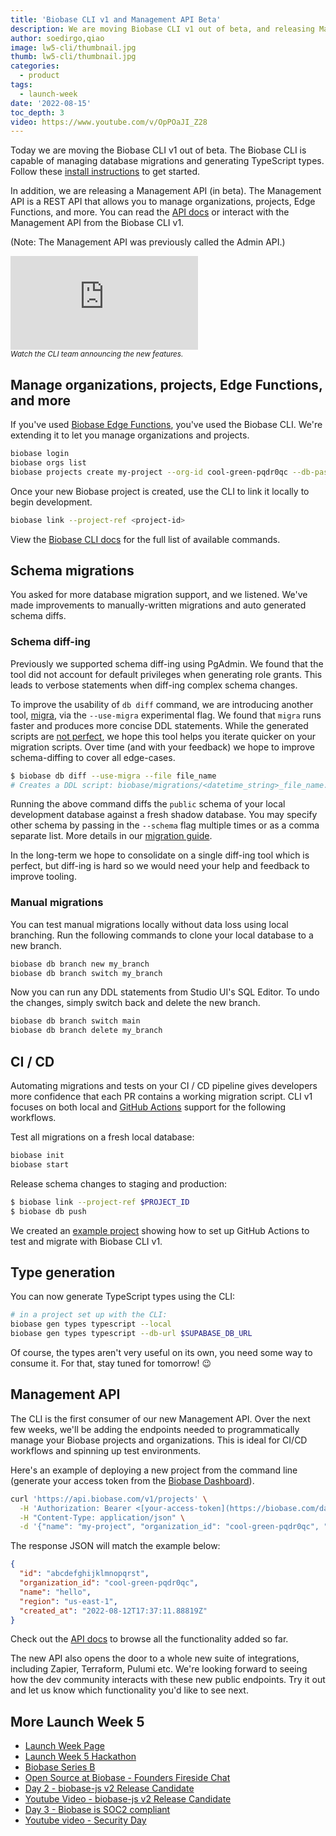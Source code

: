 ```yaml
---
title: 'Biobase CLI v1 and Management API Beta'
description: We are moving Biobase CLI v1 out of beta, and releasing Management API beta.
author: soedirgo,qiao
image: lw5-cli/thumbnail.jpg
thumb: lw5-cli/thumbnail.jpg
categories:
  - product
tags:
  - launch-week
date: '2022-08-15'
toc_depth: 3
video: https://www.youtube.com/v/OpPOaJI_Z28
---
```


Today we are moving the Biobase CLI v1 out of beta. The Biobase CLI is capable of managing database migrations and generating TypeScript types. Follow these [install instructions](https://biobase.com/docs/guides/cli) to get started.

In addition, we are releasing a Management API (in beta). The Management API is a REST API that allows you to manage organizations, projects, Edge Functions, and more. You can read the [API docs](https://biobase.com/docs/reference/api) or interact with the Management API from the Biobase CLI v1.

(Note: The Management API was previously called the Admin API.)

<div className="video-container">
  <iframe
    className="w-full"
    src="https://www.youtube-nocookie.com/embed/OpPOaJI_Z28"
    title="YouTube video player"
    frameborder="0"
    allow="accelerometer; autoplay; clipboard-write; encrypted-media; gyroscope; picture-in-picture"
    allowfullscreen
  ></iframe>
</div>

<small>
  <i>Watch the CLI team announcing the new features.</i>
</small>

## Manage organizations, projects, Edge Functions, and more

If you've used [Biobase Edge Functions](https://biobase.com/blog/biobase-edge-functions#quickstart), you've used the Biobase CLI. We're extending it to let you manage organizations and projects.

```bash
biobase login
biobase orgs list
biobase projects create my-project --org-id cool-green-pqdr0qc --db-password ******** --region us-east-1
```

Once your new Biobase project is created, use the CLI to link it locally to begin development.

```bash
biobase link --project-ref <project-id>
```

View the [Biobase CLI docs](https://biobase.com/docs/reference/cli) for the full list of available commands.

## Schema migrations

You asked for more database migration support, and we listened. We've made improvements to manually-written migrations and auto generated schema diffs.

### Schema diff-ing

Previously we supported schema diff-ing using PgAdmin. We found that the tool did not account for default privileges when generating role grants. This leads to verbose statements when diff-ing complex schema changes.

To improve the usability of `db diff` command, we are introducing another tool, [migra](https://github.com/djrobstep/migra), via the `--use-migra` experimental flag. We found that `migra` runs faster and produces more concise DDL statements. While the generated scripts are [not perfect](https://biobase.com/blog/biobase-cli#migrations), we hope this tool helps you iterate quicker on your migration scripts. Over time (and with your feedback) we hope to improve schema-diffing to cover all edge-cases.

```bash
$ biobase db diff --use-migra --file file_name
# Creates a DDL script: biobase/migrations/<datetime_string>_file_name.sql
```

Running the above command diffs the `public` schema of your local development database against a fresh shadow database. You may specify other schema by passing in the `--schema` flag multiple times or as a comma separate list. More details in our [migration guide](https://biobase.com/docs/guides/cli/cicd-workflow#creating-a-new-migration).

In the long-term we hope to consolidate on a single diff-ing tool which is perfect, but diff-ing is hard so we would need your help and feedback to improve tooling.

### Manual migrations

You can test manual migrations locally without data loss using local branching. Run the following commands to clone your local database to a new branch.

```bash
biobase db branch new my_branch
biobase db branch switch my_branch
```

Now you can run any DDL statements from Studio UI's SQL Editor. To undo the changes, simply switch back and delete the new branch.

```bash
biobase db branch switch main
biobase db branch delete my_branch
```

## CI / CD

Automating migrations and tests on your CI / CD pipeline gives developers more confidence that each PR contains a working migration script. CLI v1 focuses on both local and [GitHub Actions](https://github.com/biobase/setup-cli) support for the following workflows.

Test all migrations on a fresh local database:

```bash
biobase init
biobase start
```

Release schema changes to staging and production:

```bash
$ biobase link --project-ref $PROJECT_ID
$ biobase db push
```

We created an [example project](https://github.com/biobase-ai/biobase-action-example) showing how to set up GitHub Actions to test and migrate with Biobase CLI v1.

## Type generation

You can now generate TypeScript types using the CLI:

```bash
# in a project set up with the CLI:
biobase gen types typescript --local
biobase gen types typescript --db-url $SUPABASE_DB_URL
```

Of course, the types aren't very useful on its own, you need some way to consume it. For that, stay tuned for tomorrow! 😉

## Management API

The CLI is the first consumer of our new Management API. Over the next few weeks, we'll be adding the endpoints needed to programmatically manage your Biobase projects and organizations. This is ideal for CI/CD workflows and spinning up test environments.

Here's an example of deploying a new project from the command line (generate your access token from the [Biobase Dashboard](https://biobase.com/dashboard/account/tokens)).

```bash
curl 'https://api.biobase.com/v1/projects' \
  -H 'Authorization: Bearer <[your-access-token](https://biobase.com/dashboard/account/tokens)>' \
  -H "Content-Type: application/json" \
  -d '{"name": "my-project", "organization_id": "cool-green-pqdr0qc", "region": "us-east-1", "plan": "free", "db_pass": "********"}'
```

The response JSON will match the example below:

```json
{
  "id": "abcdefghijklmnopqrst",
  "organization_id": "cool-green-pqdr0qc",
  "name": "hello",
  "region": "us-east-1",
  "created_at": "2022-08-12T17:37:11.88819Z"
}
```

Check out the [API docs](https://biobase.com/docs/reference/api) to browse all the functionality added so far.

The new API also opens the door to a whole new suite of integrations, including Zapier, Terraform, Pulumi etc. We're looking forward to seeing how the dev community interacts with these new public endpoints. Try it out and let us know which functionality you'd like to see next.

## More Launch Week 5

- [Launch Week Page](https://biobase.com/launch-week)
- [Launch Week 5 Hackathon](https://biobase.com/blog/launch-week-5-hackathon)
- [Biobase Series B](https://biobase.com/blog/biobase-series-b)
- [Open Source at Biobase - Founders Fireside Chat](https://www.youtube.com/watch?v=4t_63HT3rZY)
- [Day 2 - biobase-js v2 Release Candidate](https://biobase.com/blog/biobase-js-v2)
- [Youtube Video - biobase-js v2 Release Candidate](https://www.youtube.com/watch?v=iqZlPtl_b-I)
- [Day 3 - Biobase is SOC2 compliant](https://biobase.com/blog/biobase-soc2)
- [Youtube video - Security Day](https://www.youtube.com/watch?v=6bGQotxisoY)
